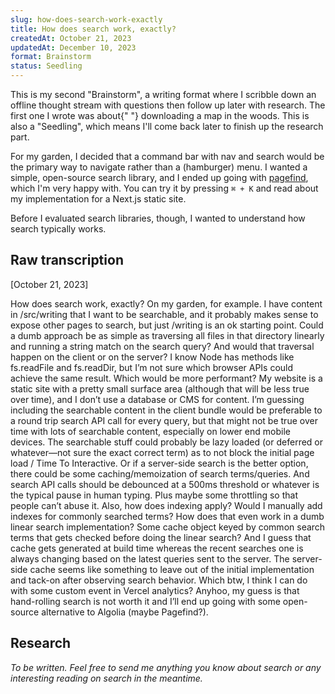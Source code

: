 ```yaml
---
slug: how-does-search-work-exactly
title: How does search work, exactly?
createdAt: October 21, 2023
updatedAt: December 10, 2023
format: Brainstorm
status: Seedling
---
```


<Callout>
  This is my second "Brainstorm", a writing format where I scribble down an
  offline thought stream with questions then follow up later with research. The
  first one I wrote was about{" "}
  <Link href="/map-in-the-woods">downloading a map in the woods</Link>. This is
  also a "Seedling", which means I'll come back later to finish up the research
  part.
</Callout>

For my garden, I decided that a command bar with nav and search would be the primary way to navigate rather than a (hamburger) menu. I wanted a simple, open-source search library, and I ended up going with [pagefind](https://github.com/CloudCannon/pagefind), which I'm very happy with. You can try it by pressing `⌘ + K` and read about my <Link href="/nextjs-search-with-pagefind">implementation for a Next.js static site</Link>.

Before I evaluated search libraries, though, I wanted to understand how search typically works.

## Raw transcription

<Transcription>
[October 21, 2023]

How does search work, exactly? On my garden, for example. I have content in /src/writing that I want to be searchable, and it probably makes sense to expose other pages to search, but just /writing is an ok starting point. Could a dumb approach be as simple as traversing all files in that directory linearly and running a string match on the search query? And would that traversal happen on the client or on the server? I know Node has methods like fs.readFile and fs.readDir, but I’m not sure which browser APIs could achieve the same result. Which would be more performant? My website is a static site with a pretty small surface area (although that will be less true over time), and I don’t use a database or CMS for content. I’m guessing including the searchable content in the client bundle would be preferable to a round trip search API call for every query, but that might not be true over time with lots of searchable content, especially on lower end mobile devices. The searchable stuff could probably be lazy loaded (or deferred or whatever—not sure the exact correct term) as to not block the initial page load / Time To Interactive. Or if a server-side search is the better option, there could be some caching/memoization of search terms/queries. And search API calls should be debounced at a 500ms threshold or whatever is the typical pause in human typing. Plus maybe some throttling so that people can’t abuse it. Also, how does indexing apply? Would I manually add indexes for commonly searched terms? How does that even work in a dumb linear search implementation? Some cache object keyed by common search terms that gets checked before doing the linear search? And I guess that cache gets generated at build time whereas the recent searches one is always changing based on the latest queries sent to the server. The server-side cache seems like something to leave out of the initial implementation and tack-on after observing search behavior. Which btw, I think I can do with some custom event in Vercel analytics? Anyhoo, my guess is that hand-rolling search is not worth it and I’ll end up going with some open-source alternative to Algolia (maybe Pagefind?).

</Transcription>

## Research

_To be written. Feel free to send me anything you know about search or any interesting reading on search in the meantime._
